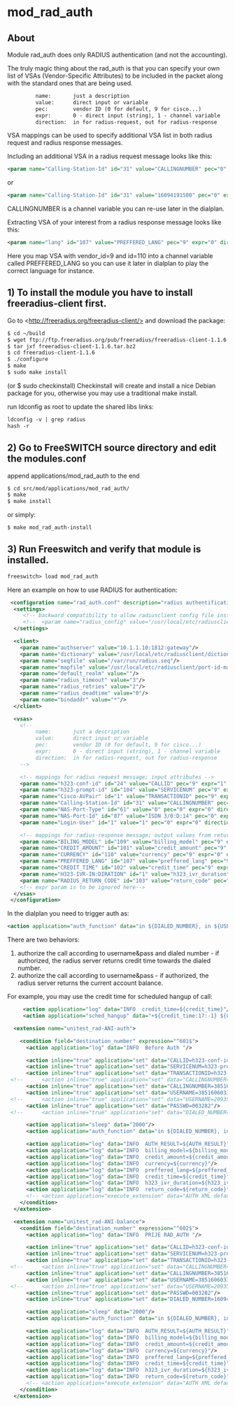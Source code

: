 
# mod_rad_auth 

 

## About

Module rad\_auth does only RADIUS authentication (and not the accounting).

The truly magic thing about the rad\_auth is that you can specify your own list of VSAs (Vendor-Specific Attributes) to be included in the packet along with the standard ones that are being used.

```xml
         name:       just a description
         value:      direct input or variable
         pec:        vendor ID (0 for default, 9 for cisco...)
         expr:       0 - direct input (string), 1 - channel variable
         direction:  in for radius-request, out for radius-response
```

VSA mappings can be used to specify additional VSA list in both radius request and radius response messages.

Including an additional VSA in a radius request message looks like this:

```xml
<param name="Calling-Station-Id" id="31" value="CALLINGNUMBER" pec="0" expr="1" direction="in"/>
```

or

```xml
<param name="Calling-Station-Id" id="31" value="16094191500" pec="0" expr="0" direction="in"/>
```

CALLINGNUMBER is a channel variable you can re-use later in the dialplan.

Extracting VSA of your interest from a radius response message looks like this:

```xml
<param name="lang" id="107" value="PREFFERED_LANG" pec="9" expr="0" direction="out"/>
```

Here you map VSA with vendor\_id=9 and id=110 into a channel variable called PREFFERED\_LANG so you can use it later in dialplan to play the correct language for instance.

## 1) To install the module you have to install freeradius-client first.

Go to \<http://freeradius.org/freeradius-client/> and download the package:

```xml
$ cd ~/build
$ wget ftp://ftp.freeradius.org/pub/freeradius/freeradius-client-1.1.6.tar.bz2
$ tar jxf freeradius-client-1.1.6.tar.bz2
$ cd freeradius-client-1.1.6
$ ./configure
$ make
$ sudo make install
```

(or $ sudo checkinstall) Checkinstall will create and install a nice Debian package for you, otherwise you may use a traditional make install.

run ldconfig as root to update the shared libs links:

```xml
ldconfig -v | grep radius
hash -r
```

## 2) Go to FreeSWITCH source directory and edit the modules.conf

append applications/mod\_rad\_auth to the end

```xml
$ cd src/mod/applications/mod_rad_auth/
$ make
$ make install
```

or simply:

```xml
$ make mod_rad_auth-install
```

## 3) Run Freeswitch and verify that module is installed.

```xml
freeswitch> load mod_rad_auth
```

Here an example on how to use RADIUS for authentication:

```xml
 <configuration name="rad_auth.conf" description="radius authentification module">
  <settings>
     <!-- backward compatibility to allow radiusclient config file instead of an embedded config -->
     <!--  <param name="radius_config" value="/usr/local/etc/radiusclient/radiusclient.conf"/>   -->
  </settings>

  <client>
    <param name="authserver" value="10.1.1.10:1812:gateway"/>
    <param name="dictionary" value="/usr/local/etc/radiusclient/dictionary.all"/>
    <param name="seqfile" value="/var/run/radius.seq"/>
    <param name="mapfile" value="/usr/local/etc/radiusclient/port-id-map"/>
    <param name="default_realm" value=""/>
    <param name="radius_timeout" value="3"/>
    <param name="radius_retries" value="2"/>
    <param name="radius_deadtime" value="0"/>
    <param name="bindaddr" value="*"/>
  </client>

  <vsas>
    <!-- 
         name:       just a description
         value:      direct input or variable 
         pec:        vendor ID (0 for default, 9 for cisco...)
         expr:       0 - direct input (string), 1 - channel variable
         direction:  in for radius-request, out for radius-response
    -->

    <!-- mappings for radius request message; input attributes -->
    <param name="h323-conf-id" id="24" value="CALLID" pec="9" expr="1" direction="in"/>
    <param name="h323-prompt-id" id="104" value="SERVICENUM" pec="9" expr="1" direction="in"/>
    <param name="Cisco-AVPair" id="1" value="TRANSACTIONID" pec="9" expr="1" direction="in"/>
    <param name="Calling-Station-Id" id="31" value="CALLINGNUMBER" pec="0" expr="1" direction="in"/>
    <param name="NAS-Port-Type" id="61" value="0" pec="0" expr="0" direction="in"/>
    <param name="NAS-Port-Id" id="87" value="ISDN 3/0:D:14" pec="0" expr="0" direction="in"/>
    <param name="Login-User" id="1" value="1" pec="0" expr="0" direction="in"/>

    <!-- mappings for radius-response message; output values from returning outributes -->
    <param name="BILING_MODEL" id="109" value="billing_model" pec="9" expr="0" direction="out"/>
    <param name="CREDIT_AMOUNT" id="101" value="credit_amount" pec="9" expr="0" direction="out"/>
    <param name="CURRENCY" id="110" value="currency" pec="9" expr="0" direction="out"/>
    <param name="PREFFERED_LANG" id="107" value="preffered_lang" pec="9" expr="0" direction="out"/>
    <param name="CREDIT_TIME" id="102" value="credit_time" pec="9" expr="0" direction="out"/>
    <param name="H323-IVR-IN:DIRATION" id="1" value="h323_ivr_duration" pec="9" expr="0" direction="out"/>
    <param name="RADIUS_RETURN_CODE" id="103" value="return_code" pec="9" expr="0" direction="out"/>
    <!-- expr param is to be ignored here-->
  </vsas>
 </configuration>
```

In the dialplan you need to trigger auth as:

```xml
<action application="auth_function" data="in ${DIALED_NUMBER}, in ${USERNAME}, in ${PASSWD}, out AUTH_RESULT"/>
```

There are two behaviors:

1. authorize the call according to username&pass and dialed number - if authorized, the radius server returns credit time towards the dialed number.
2. authorize the call according to username&pass - if authorized, the radius server returns the current account balance.

For example, you may use the credit time for scheduled hangup of call:

```xml
     <action application="log" data="INFO  credit_time=${credit_time}"/>
     <action application="sched_hangup" data="+${credit_time:17:-1} ${Core-UUID}"/>
```

```xml
  <extension name="unitest_rad-ANI-auth">

    <condition field="destination_number" expression="^601$">
      <action application="log" data="INFO  Before Auth "/>

      <action inline="true" application="set" data="CALLID=h323-conf-id=${uuid}"/>
      <action inline="true" application="set" data="SERVICENUM=h323-prompt-id=${destination_number}"/>
      <action inline="true" application="set" data="TRANSACTIONID=h323-ivr-out=transactionID:1234"/>
 <!--      <action inline="true" application="set" data="CALLINGNUMBER=${caller_id_number}"/> -->
      <action inline="true" application="set" data="CALLINGNUMBER=38516060333"/>
      <action inline="true" application="set" data="USERNAME=38516060333"/>
 <!--      <action inline="true" application="set" data="USERNAME=209354"/> -->
      <action inline="true" application="set" data="PASSWD=003282"/>
 <!--      <action inline="true" application="set" data="DIALED_NUMBER=16094191500"/>  -->

      <action application="sleep" data="2000"/>
      <action application="auth_function" data="in ${DIALED_NUMBER}, in ${USERNAME}, in ${PASSWD}, out AUTH_RESULT"/>

      <action application="log" data="INFO  AUTH_RESULT=${AUTH_RESULT}"/>
      <action application="log" data="INFO  billing_model=${billing_model}"/>
      <action application="log" data="INFO  credit_amount=${credit_amount}"/>
      <action application="log" data="INFO  currency=${currency}"/>
      <action application="log" data="INFO  preffered_lang=${preffered_lang}"/>
      <action application="log" data="INFO  credit_time=${credit_time}"/>
      <action application="log" data="INFO  h323_ivr_duration=${h323_ivr_duration}"/>
      <action application="log" data="INFO  return_code=${return_code}"/>
      <!-- <action application="execute_extension" data="AUTH XML default"/> -->
    </condition>
  </extension>

  <extension name="unitest_rad-ANI-balance">
    <condition field="destination_number" expression="^602$">
      <action application="log" data="INFO  PRIJE RAD_AUTH "/>

      <action inline="true" application="set" data="CALLID=h323-conf-id=${uuid}"/>
      <action inline="true" application="set" data="SERVICENUM=h323-prompt-id=${destination_number}"/>
      <action inline="true" application="set" data="TRANSACTIONID=h323-ivr-out=transactionID:1234"/>
 <!--      <action inline="true" application="set" data="CALLINGNUMBER=${caller_id_number}"/> -->
      <action inline="true" application="set" data="CALLINGNUMBER=38516060333"/>
      <action inline="true" application="set" data="USERNAME=38516060333"/>
 <!--      <action inline="true" application="set" data="USERNAME=209354"/> -->
      <action inline="true" application="set" data="PASSWD=003282"/>
      <action inline="true" application="set" data="DIALED_NUMBER=16094191500"/>

      <action application="sleep" data="2000"/>
      <action application="auth_function" data="in ${DIALED_NUMBER}, in ${USERNAME}, in ${PASSWD}, out AUTH_RESULT"/>

      <action application="log" data="INFO  AUTH_RESULT=${AUTH_RESULT}"/>
      <action application="log" data="INFO  billing_model=${billing_model}"/>
      <action application="log" data="INFO  credit_amount=${credit_amount}"/>
      <action application="log" data="INFO  currency=${currency}"/>
      <action application="log" data="INFO  preffered_lang=${preffered_lang}"/>
      <action application="log" data="INFO  credit_time=${credit_time}"/>
      <action application="log" data="INFO  h323_ivr_duration=${h323_ivr_duration}"/>
      <action application="log" data="INFO  return_code=${return_code}"/>
      <!-- <action application="execute_extension" data="AUTH XML default"/> -->
    </condition>
  </extension>
```


